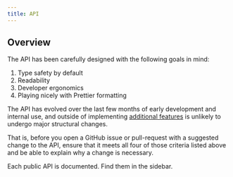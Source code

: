 ```yaml
---
title: API
---
```


## Overview

The API has been carefully designed with the following goals in mind:

1. Type safety by default
1. Readability
1. Developer ergonomics
1. Playing nicely with Prettier formatting

The API has evolved over the last few months of early development and internal use, and outside of implementing [additional features](../../../meta/spec-sheet#future-features) is unlikely to undergo major structural changes.

That is, before you open a GitHub issue or pull-request with a suggested change to the API, ensure that it meets all four of those criteria listed above and be able to explain why a change is necessary.

Each public API is documented. Find them in the sidebar.
